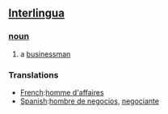 == [[Interlingua]] ==
=== [[noun]] ===
# a [[businessman]]

=== Translations ===
*[[French]]:[[homme d'affaires]]
*[[Spanish]]:[[hombre de negocios]], [[negociante]]